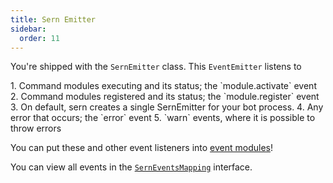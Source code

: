 ```yaml
---
title: Sern Emitter
sidebar:
  order: 11
---
```


You're shipped with the `SernEmitter` class. This `EventEmitter` listens to


<Steps>
1. Command modules executing and its status; the `module.activate` event
2. Command modules registered and its status; the `module.register` event
3. On default, sern creates a single SernEmitter for your bot process.
4. Any error that occurs; the `error` event
5. `warn` events, where it is possible to throw errors
</Steps>

You can put these and other event listeners into [event modules](/v3/guide/walkthrough/first-event)!

You can view all events in the [`SernEventsMapping`](/v3/api/interfaces/serneventsmapping) interface.